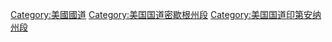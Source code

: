 {{cat more}}

{{Commons cat|U.S. Route 41}}

[[Category:美國國道|Category:美國國道]]
[[Category:美国国道密歇根州段|Category:美国国道密歇根州段]]
[[Category:美国国道印第安纳州段|Category:美国国道印第安纳州段]]